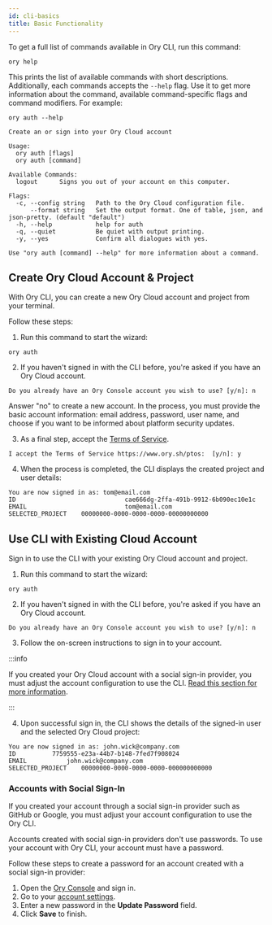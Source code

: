 ```yaml
---
id: cli-basics
title: Basic Functionality
---
```


To get a full list of commands available in Ory CLI, run this command:

```shell
ory help
```

This prints the list of available commands with short descriptions.
Additionally, each commands accepts the `--help` flag. Use it to get more
information about the command, available command-specific flags and command
modifiers. For example:

```shell
ory auth --help

Create an or sign into your Ory Cloud account

Usage:
  ory auth [flags]
  ory auth [command]

Available Commands:
  logout      Signs you out of your account on this computer.

Flags:
  -c, --config string   Path to the Ory Cloud configuration file.
      --format string   Set the output format. One of table, json, and json-pretty. (default "default")
  -h, --help            help for auth
  -q, --quiet           Be quiet with output printing.
  -y, --yes             Confirm all dialogues with yes.

Use "ory auth [command] --help" for more information about a command.
```

## Create Ory Cloud Account & Project

With Ory CLI, you can create a new Ory Cloud account and project from your
terminal.

Follow these steps:

1. Run this command to start the wizard:

```shell
ory auth
```

2. If you haven't signed in with the CLI before, you're asked if you have an Ory
   Cloud account.

```shell
Do you already have an Ory Console account you wish to use? [y/n]: n
```

Answer "no" to create a new account. In the process, you must provide the basic
account information: email address, password, user name, and choose if you want
to be informed about platform security updates.

3. As a final step, accept the [Terms of Service](https://www.ory.sh/ptos).

```shell
I accept the Terms of Service https://www.ory.sh/ptos:  [y/n]: y
```

4. When the process is completed, the CLI displays the created project and user
   details:

```text
You are now signed in as: tom@email.com
ID								cae666dg-2ffa-491b-9912-6b090ec10e1c
EMAIL							tom@email.com
SELECTED_PROJECT	00000000-0000-0000-0000-00000000000
```

## Use CLI with Existing Cloud Account

Sign in to use the CLI with your existing Ory Cloud account and project.

1. Run this command to start the wizard:

```shell
ory auth
```

2. If you haven't signed in with the CLI before, you're asked if you have an Ory
   Cloud account.

```shell
Do you already have an Ory Console account you wish to use? [y/n]: n
```

3. Follow the on-screen instructions to sign in to your account.

:::info

If you created your Ory Cloud account with a social sign-in provider, you must
adjust the account configuration to use the CLI.
[Read this section for more information](#accounts-with-social-sign-in).

:::

4. Upon successful sign in, the CLI shows the details of the signed-in user and
   the selected Ory Cloud project:

```text
You are now signed in as: john.wick@company.com
ID			7759555-e23a-44b7-b148-7fed7f908024
EMAIL			john.wick@company.com
SELECTED_PROJECT	00000000-0000-0000-0000-000000000000
```

### Accounts with Social Sign-In

If you created your account through a social sign-in provider such as GitHub or
Google, you must adjust your account configuration to use the Ory CLI.

Accounts created with social sign-in providers don't use passwords. To use your
account with Ory CLI, your account must have a password.

Follow these steps to create a password for an account created with a social
sign-in provider:

1. Open the [Ory Console](https://console.ory.sh/) and sign in.
2. Go to your [account settings](https://console.ory.sh/settings).
3. Enter a new password in the **Update Password** field.
4. Click **Save** to finish.
